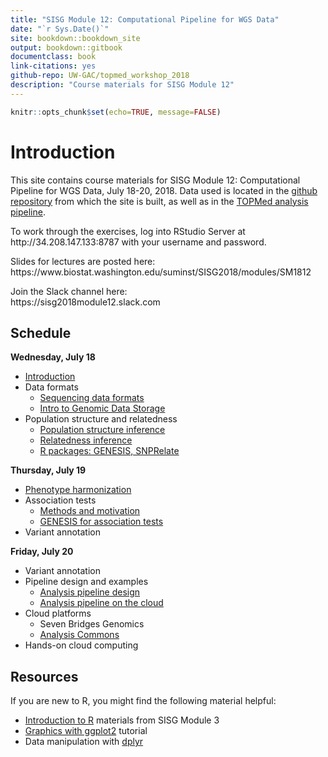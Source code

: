 ```yaml
---
title: "SISG Module 12: Computational Pipeline for WGS Data"
date: "`r Sys.Date()`"
site: bookdown::bookdown_site
output: bookdown::gitbook
documentclass: book
link-citations: yes
github-repo: UW-GAC/topmed_workshop_2018
description: "Course materials for SISG Module 12"
---
```


```r
knitr::opts_chunk$set(echo=TRUE, message=FALSE)
```

# Introduction

This site contains course materials for SISG Module 12: Computational Pipeline for WGS Data, July 18-20, 2018.
Data used is located in the [github repository](https://github.com/UW-GAC/topmed_workshop_2018) from which the site is built, as well as in the [TOPMed analysis pipeline](https://github.com/UW-GAC/analysis_pipeline).

To work through the exercises, log into RStudio Server at http://34.208.147.133:8787 with your username and password.

Slides for lectures are posted here:\
https://www.biostat.washington.edu/suminst/SISG2018/modules/SM1812

Join the Slack channel here:\
https://sisg2018module12.slack.com


## Schedule

**Wednesday, July 18**

- [Introduction](https://www.biostat.washington.edu/sites/default/files/modules/SISGmod12Intro_v3.pdf)
- Data formats
    - [Sequencing data formats](https://www.biostat.washington.edu/sites/default/files/modules/Sequencing_data_formats_0.pdf)
    - [Intro to Genomic Data Storage](https://www.biostat.washington.edu/sites/default/files/modules/GDS_intro.pdf)
- Population structure and relatedness
    - [Population structure inference](https://www.biostat.washington.edu/sites/default/files/modules/TOPMED_POPULATION_STRUCTURE_INFERENCE_Module12_2018.pdf)
    - [Relatedness inference](https://www.biostat.washington.edu/sites/default/files/modules/TOPMED_RELATEDNESS_INFERENCE_Module12_2018.pdf)
    - [R packages: GENESIS, SNPRelate](https://www.biostat.washington.edu/sites/default/files/modules/R_kinship_pca.pdf)

**Thursday, July 19**

- [Phenotype harmonization](https://www.biostat.washington.edu/sites/default/files/modules/pheno_harmonization_guidelines.pdf)
- Association tests
    - [Methods and motivation](https://www.biostat.washington.edu/sites/default/files/modules/TOPMedAssocTests18.pdf)
    - [GENESIS for association tests](https://www.biostat.washington.edu/sites/default/files/modules/R_assoc_tests.pdf)
- Variant annotation

**Friday, July 20**

- Variant annotation
- Pipeline design and examples
    - [Analysis pipeline design](https://www.biostat.washington.edu/sites/default/files/modules/DCC_analysis_pipeline.pdf)
    - [Analysis pipeline on the cloud](https://www.biostat.washington.edu/sites/default/files/modules/Analysis_Pipeline_on_the_Cloud.pdf)
- Cloud platforms
    - Seven Bridges Genomics
    - [Analysis Commons](https://www.biostat.washington.edu/sites/default/files/modules/AnalysisCommons_Brody.pdf)
- Hands-on cloud computing


## Resources

If you are new to R, you might find the following material helpful:

- [Introduction to R](http://faculty.washington.edu/kenrice/rintro/indexSEA15.shtml) materials from SISG Module 3
- [Graphics with ggplot2](http://tutorials.iq.harvard.edu/R/Rgraphics/Rgraphics.html) tutorial
- Data manipulation with [dplyr](http://dplyr.tidyverse.org/)
